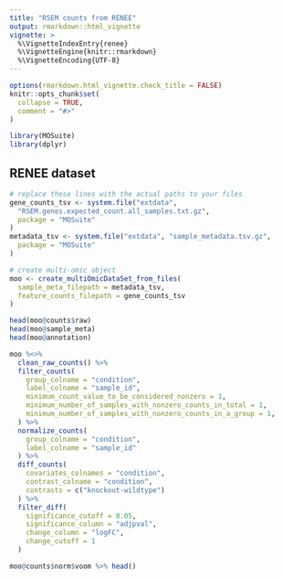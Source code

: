 ```yaml
---
title: "RSEM counts from RENEE"
output: rmarkdown::html_vignette
vignette: >
  %\VignetteIndexEntry{renee}
  %\VignetteEngine{knitr::rmarkdown}
  %\VignetteEncoding{UTF-8}
---
```


```r
options(rmarkdown.html_vignette.check_title = FALSE)
knitr::opts_chunk$set(
  collapse = TRUE,
  comment = "#>"
)
```

```r
library(MOSuite)
library(dplyr)
```

## RENEE dataset

```r
# replace these lines with the actual paths to your files
gene_counts_tsv <- system.file("extdata",
  "RSEM.genes.expected_count.all_samples.txt.gz",
  package = "MOSuite"
)
metadata_tsv <- system.file("extdata", "sample_metadata.tsv.gz",
  package = "MOSuite"
)

# create multi-omic object
moo <- create_multiOmicDataSet_from_files(
  sample_meta_filepath = metadata_tsv,
  feature_counts_filepath = gene_counts_tsv
)

head(moo@counts$raw)
head(moo@sample_meta)
head(moo@annotation)
```

```r
moo %<>%
  clean_raw_counts() %>%
  filter_counts(
    group_colname = "condition",
    label_colname = "sample_id",
    minimum_count_value_to_be_considered_nonzero = 1,
    minimum_number_of_samples_with_nonzero_counts_in_total = 1,
    minimum_number_of_samples_with_nonzero_counts_in_a_group = 1,
  ) %>%
  normalize_counts(
    group_colname = "condition",
    label_colname = "sample_id"
  ) %>%
  diff_counts(
    covariates_colnames = "condition",
    contrast_colname = "condition",
    contrasts = c("knockout-wildtype")
  ) %>%
  filter_diff(
    significance_cutoff = 0.05,
    significance_column = "adjpval",
    change_column = "logFC",
    change_cutoff = 1
  )

moo@counts$norm$voom %>% head()
```

